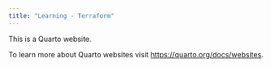 ```yaml
---
title: "Learning - Terraform"
---
```


This is a Quarto website.

To learn more about Quarto websites visit <https://quarto.org/docs/websites>.
